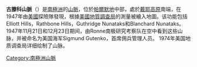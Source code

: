 {{coord|71|40|S|64|45|W|source:GNIS|display=title}}

'''古滕科山脈'''（{{lang-en|Gutenko Mountains}}）是[[南極洲|南極洲]]的[[山脈|山脈]]，位於[[帕爾默地|帕爾默地]]中部，處於[[戴耶高原|戴耶高原]]南端，在1947年由[[美國|美國]]探險隊發現，根據[[美國地質調查局|美國地質調查局]]的測量被繪入地圖。该功能包括Elliott Hills，Rathbone Hills，Guthridge Nunataks和Blanchard Nunataks。 1947年11月21日和12月23日期间，由Ronne南极研究考察队在空中看到这些山脉，并被命名为美国海军Sigmund Gutenko，首席佣兵管理人员。 1974年美国地质调查局详细绘制了山脉。

{{Antarctica-geo-stub}}
[[Category:南極洲山脈|Category:南極洲山脈]]